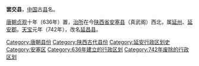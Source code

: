 '''罢交县'''，[[中国|中国]]古[[县|县]]名。

[[唐朝|唐朝]][[貞觀_(唐朝)|贞观]]十年（636年）置，[[治所|治所]]在今[[陕西省|陕西省]][[安塞县|安塞县]]（真武阁）西北，属[[延州_(西魏)|延州]]、[[延安郡|延安郡]]。[[天宝_(唐朝)|天宝]]元年（742年），改名[[延昌县_(唐朝)|延昌县]]。

{{唐朝行政区划小作品}}
{{DEFAULTSORT:B}}
[[Category:唐朝县份|Category:唐朝县份]]
[[Category:陕西古代县份|Category:陕西古代县份]]
[[Category:延安行政区划史|Category:延安行政区划史]]
[[Category:安塞区|Category:安塞区]]
[[Category:636年建立的行政区划|Category:636年建立的行政区划]]
[[Category:742年废除的行政区划|Category:742年废除的行政区划]]